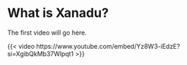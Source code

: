 # What is Xanadu?

The first video will go here.

{{< video https://www.youtube.com/embed/Yz8W3-iEdzE?si=XgibQkMb37Wlpqt1 >}}
